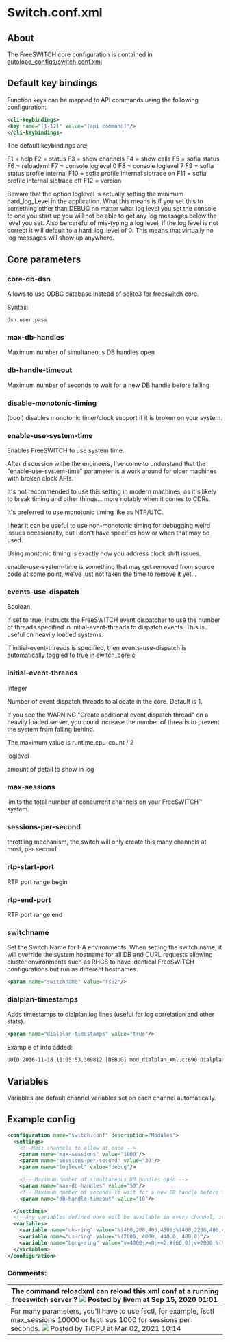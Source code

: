 
# Switch.conf.xml 

 

## About

The FreeSWITCH core configuration is contained in [autoload\_configs/switch.conf.xml](http://git.freeswitch.org/git/freeswitch/tree/conf/vanilla/autoload%5Fconfigs/switch.conf.xml)

##  Default key bindings 

Function keys can be mapped to API commands using the following configuration:

```xml
<cli-keybindings>
<key name="[1-12]" value="[api command]"/>
</cli-keybindings>
```

The default keybindings are;

F1 = help
F2 = status
F3 = show channels
F4 = show calls
F5 = sofia status
F6 = reloadxml
F7 = console loglevel 0
F8 = console loglevel 7
F9 = sofia status profile internal
F10 = sofia profile internal siptrace on
F11 = sofia profile internal siptrace off
F12 = version

Beware that the option loglevel is actually setting the minimum hard\_log\_Level in the application. What this means is if you set this to something other than DEBUG no matter what log level you set the console to one you start up you will not be able to get any log messages below the level you set. Also be careful of mis-typing a log level, if the log level is not correct it will default to a hard\_log\_level of 0\. This means that virtually no log messages will show up anywhere.

##  Core parameters 

###  core-db-dsn 

Allows to use ODBC database instead of sqlite3 for freeswitch core.

Syntax:

```xml
dsn:user:pass
```

### max-db-handles 

Maximum number of simultaneous DB handles open

###  db-handle-timeout 

Maximum number of seconds to wait for a new DB handle before failing

###  disable-monotonic-timing 

(bool) disables monotonic timer/clock support if it is broken on your system.

###  enable-use-system-time 

Enables FreeSWITCH to use system time.

After discussion withe the engineers, I've come to understand that the "enable-use-system-time" parameter is a work around for older machines with broken clock APIs.

It's not recommended to use this setting in modern machines, as it's likely to break timing and other things... more notably when it comes to CDRs.

It's preferred to use monotonic timing like as NTP/UTC.  
  
I hear it can be useful to use non-monotonic timing for debugging weird issues occasionally, but I don't have specifics how or when that may be used.

Using montonic timing is exactly how you address clock shift issues.

  
enable-use-system-time is something that may get removed from source code at some point, we've just not taken the time to remove it yet...

  
### events-use-dispatch

Boolean

If set to true, instructs the FreeSWITCH event dispatcher to use the number of threads specified in initial-event-threads to dispatch events. This is useful on heavily loaded systems.

If initial-event-threads is specified, then events-use-dispatch is automatically toggled to true in switch\_core.c

  
###  initial-event-threads 

Integer

Number of event dispatch threads to allocate in the core. Default is 1.

If you see the WARNING "Create additional event dispatch thread" on a heavily loaded server, you could increase the number of threads to prevent the system from falling behind.

The maximum value is runtime.cpu\_count / 2

loglevel

amount of detail to show in log

###  max-sessions 

limits the total number of concurrent channels on your FreeSWITCH™ system.

###  sessions-per-second 

throttling mechanism, the switch will only create this many channels at most, per second.

###  rtp-start-port 

RTP port range begin

###  rtp-end-port 

RTP port range end

### switchname

Set the Switch Name for HA environments. When setting the switch name, it will override the system hostname for all DB and CURL requests allowing cluster environments such as RHCS to have identical FreeSWITCH configurations but run as different hostnames.

```xml
<param name="switchname" value="fs02"/>
```

  
### dialplan-timestamps

Adds timestamps to dialplan log lines (useful for log correlation and other stats).

```xml
<param name="dialplan-timestamps" value="true"/>
```

Example of info added:

```xml
UUID 2016-11-18 11:05:53.309812 [DEBUG] mod_dialplan_xml.c:690 Dialplan: LOGDATA
```

  
##  Variables 

Variables are default channel variables set on each channel automatically.

  
## Example config

```xml
<configuration name="switch.conf" description="Modules">
  <settings>
    <!--Most channels to allow at once -->
    <param name="max-sessions" value="1000"/>
    <param name="sessions-per-second" value="30"/>
    <param name="loglevel" value="debug"/>

    <!-- Maximum number of simultaneous DB handles open -->
    <param name="max-db-handles" value="50"/>
    <!-- Maximum number of seconds to wait for a new DB handle before failing -->
    <param name="db-handle-timeout" value="10"/>

  </settings>
  <!--Any variables defined here will be available in every channel, in the dialplan etc -->
  <variables>
    <variable name="uk-ring" value="%(400,200,400,450);%(400,2200,400,450)"/>
    <variable name="us-ring" value="%(2000, 4000, 440.0, 480.0)"/>
    <variable name="bong-ring" value="v=4000;>=0;+=2;#(60,0);v=2000;%(940,0,350,440)"/>
  </variables>
</configuration>
```
  
  
### Comments:

| The command **reloadxml** can reload this xml conf at a running freeswitch server ? ![](/images/icons/contenttypes/comment_16.png) Posted by livem at Sep 15, 2020 01:01                                               |
| --------------------------------------------------------------------------------------------------------------------------------------------------------------------------------------------------------------------- |
| For many parameters, you'll have to use fsctl, for example, fsctl max\_sessions 10000 or fsctl sps 1000 for sessions per seconds. ![](/images/icons/contenttypes/comment_16.png) Posted by TiCPU at Mar 02, 2021 10:14 |


